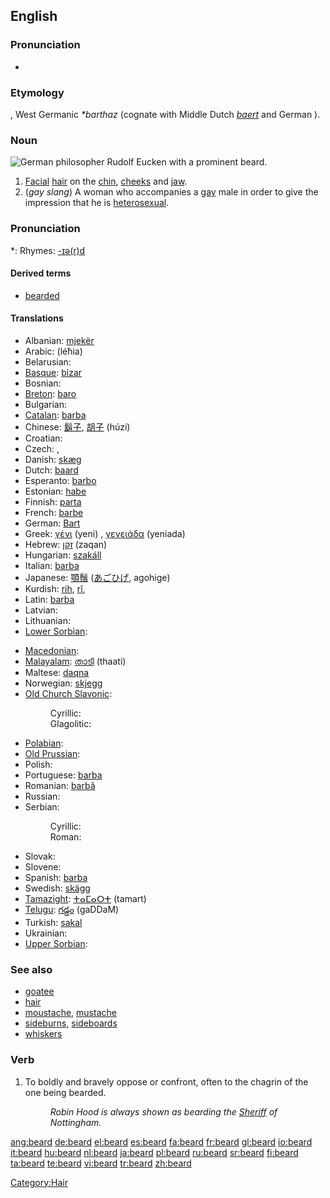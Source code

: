 ==English==

===Pronunciation===
* {{audio|en-us-beard.ogg|Audio (US)}}

===Etymology===
{{OE.}}, West Germanic ''*barthaz'' (cognate with Middle Dutch ''[[baert]]'' and German {{term|Bart|lang=de}}).

===Noun===
{{wikipedia}}
[[Image:Eucken-im-Alter.png|thumb|right|German philosopher Rudolf Eucken with a prominent beard.]]
{{en-noun}}

# [[Facial]] [[hair]] on the [[chin]], [[cheeks]] and [[jaw]].
# (''gay slang'') A woman who accompanies a [[gay]] male in order to give the impression that he is [[heterosexual]].

===Pronunciation===
{{IPA|/bɪəd/, /bɪrd/}}
*: Rhymes: [[Rhymes:English:-ɪə(r)d|-ɪə(r)d]]

====Derived terms====
{{rfc-level|Derived terms at L4+ not in L3 POS section}}
* [[bearded]]

====Translations====
{{trans-top|facial hair}}
* Albanian: [[mjekër]]
* Arabic: {{ARchar|[[لحية|لِحْيَة]]}} (léħia) {{f}}
* Belarusian: {{t|be|барада|f}}
* [[Basque]]: [[bizar]]
* Bosnian: {{t|bs|brada|f}}
* [[Breton]]: [[baro]] {{m}}
* Bulgarian: {{t|bg|брада|f}}
* [[Catalan]]: [[barba]] {{f}}
* Chinese: [[鬍子]], [[胡子]] (húzi)
* Croatian: {{t|hr|brada|f}}
* Czech: {{t|cs|brada|f}}, {{t|cs|vous|m}}
* Danish: [[skæg]] {{n}}
* Dutch: [[baard]] {{m}}
* Esperanto: [[barbo]]
* Estonian: [[habe#Estonian|habe]]
* Finnish: [[parta#Finnish|parta]]
* French: [[barbe]] {{f}}
* German: [[Bart#German|Bart]] {{m}}
* Greek: [[γένι]] (yeni) {{n}}, [[γενειάδα]] (yeniada) {{f}}
* Hebrew: [[זקן]] (zaqan) {{m}}
* Hungarian: [[szakáll]]
* Italian: [[barba#Italian|barba]] {{f}}
* Japanese: [[顎鬚]] ([[あごひげ]], agohige)
* Kurdish: [[rih]], [[rî]], {{KUchar|[[ڕیش]]}}
* Latin: [[barba]]
* Latvian: {{t|lv|bārda|f}}
* Lithuanian: {{t|lt|barzda|f}}
* [[Lower Sorbian]]: {{t|dsb|borda|f}}
{{trans-mid}}
* [[Macedonian]]: {{t|mk|брада|tr=brada|f}}
* [[Malayalam]]: [[താടി]] (thaati)
* Maltese: [[daqna]] {{f}}
* Norwegian: [[skjegg]] {{n}}
* [[Old Church Slavonic]]:
*: Cyrillic: {{t|cu|sc=Cyrl|брада|tr=brada|f}}
*: Glagolitic: {{t|cu|sc=Glag|ⰁⰓⰀⰄⰀ|tr=brada|f}}
* [[Polabian]]: {{t|pox|brödă|f}}
* [[Old Prussian]]: {{t|prg|bordus}}
* Polish: {{t|pl|broda|f}}
* Portuguese: [[barba]] {{f}}
* Romanian: [[barbă]] {{f}}
* Russian: {{t|ru|борода|tr=borodá|f}}
* Serbian:
*: Cyrillic: {{t|sr|брада|f}}
*: Roman: {{t|sr|brada|f}}
* Slovak: {{t|sk|brada|f}}
* Slovene: {{t|sl|brada|f}}
* Spanish: [[barba#Spanish|barba]] {{f}}
* Swedish: [[skägg]] {{n}}
* [[Tamazight]]: [[ⵜⴰⵎⴰⵔⵜ]] (tamart) {{f}}
* [[Telugu]]: [[గడ్డం]] (gaDDaM)
* Turkish: [[sakal]]
* Ukrainian: {{t|uk|борода|f}}
* [[Upper Sorbian]]: {{t|hsb|borda|f}}
{{trans-bottom}}

{{trans-top|woman accompanying a gay male}}
{{trans-mid}}
{{trans-bottom}}

===See also===
* [[goatee]]
* [[hair]]
* [[moustache]], [[mustache]]
* [[sideburns]], [[sideboards]]
* [[whiskers]]

===Verb===
{{en-verb}}

# To boldly and bravely oppose or confront, often to the chagrin of the one being bearded.
#: ''Robin Hood is always shown as bearding the [[sheriff|Sheriff]] of Nottingham.''

[[Category:Hair]]

[[ang:beard]]
[[de:beard]]
[[el:beard]]
[[es:beard]]
[[fa:beard]]
[[fr:beard]]
[[gl:beard]]
[[io:beard]]
[[it:beard]]
[[hu:beard]]
[[nl:beard]]
[[ja:beard]]
[[pl:beard]]
[[ru:beard]]
[[sr:beard]]
[[fi:beard]]
[[ta:beard]]
[[te:beard]]
[[vi:beard]]
[[tr:beard]]
[[zh:beard]]